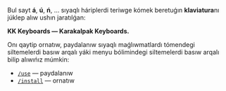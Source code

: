 Bul sayt **á**, **ú**, **ń**, ... sıyaqlı háriplerdi teriwge kómek beretuǵın **klaviatura**nı júklep alıw ushın jaratılǵan:

**KK Keyboards — Karakalpak Keyboards.**

Onı qaytip ornatıw, paydalanıw sıyaqlı maǵlıwmatlardı tómendegi siltemelerdi basıw arqalı yáki menyu bólimindegi siltemelerdi basıw arqalı bilip alıwıńız múmkin:

- [`/use`](/use) — paydalanıw
- [`/install`](/install) — ornatıw
